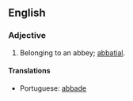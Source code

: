 ==English==

===Adjective===
{{en-adj|-}}
# {{obsolete}} Belonging to an abbey; [[abbatial]].

====Translations====
*Portuguese: [[abbade]]